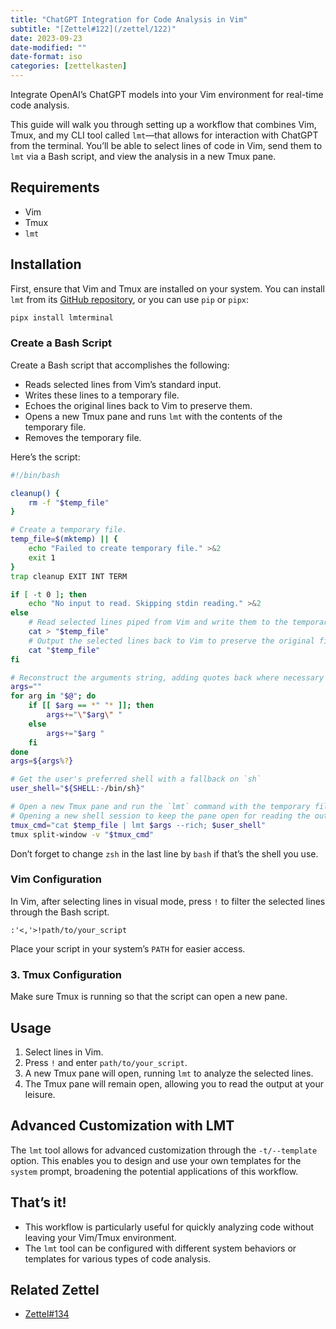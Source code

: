 ```yaml
---
title: "ChatGPT Integration for Code Analysis in Vim"
subtitle: "[Zettel#122](/zettel/122)"
date: 2023-09-23
date-modified: ""
date-format: iso
categories: [zettelkasten]
---
```

Integrate OpenAI's ChatGPT models into your Vim environment for real-time code analysis.

This guide will walk you through setting up a workflow that combines Vim, Tmux, and my CLI tool called `lmt`—that allows for interaction with ChatGPT from the terminal. You'll be able to select lines of code in Vim, send them to `lmt` via a Bash script, and view the analysis in a new Tmux pane.

## Requirements

* Vim
* Tmux
* `lmt`

## Installation

First, ensure that Vim and Tmux are installed on your system. You can install `lmt` from its [GitHub repository](https://github.com/sderev/lmterminal), or you can use `pip` or `pipx`:

```bash
pipx install lmterminal
```

### Create a Bash Script

Create a Bash script that accomplishes the following:

* Reads selected lines from Vim's standard input.
* Writes these lines to a temporary file.
* Echoes the original lines back to Vim to preserve them.
* Opens a new Tmux pane and runs `lmt` with the contents of the temporary file.
* Removes the temporary file.

Here's the script:

```bash
#!/bin/bash

cleanup() {
    rm -f "$temp_file"
}

# Create a temporary file.
temp_file=$(mktemp) || {
    echo "Failed to create temporary file." >&2
    exit 1
}
trap cleanup EXIT INT TERM

if [ -t 0 ]; then
    echo "No input to read. Skipping stdin reading." >&2
else
    # Read selected lines piped from Vim and write them to the temporary file.
    cat > "$temp_file"
    # Output the selected lines back to Vim to preserve the original file.
    cat "$temp_file"
fi

# Reconstruct the arguments string, adding quotes back where necessary
args=""
for arg in "$@"; do
    if [[ $arg == *" "* ]]; then
        args+="\"$arg\" "
    else
        args+="$arg "
    fi
done
args=${args%?}

# Get the user's preferred shell with a fallback on `sh`
user_shell="${SHELL:-/bin/sh}"

# Open a new Tmux pane and run the `lmt` command with the temporary file as input.
# Opening a new shell session to keep the pane open for reading the output.
tmux_cmd="cat $temp_file | lmt $args --rich; $user_shell"
tmux split-window -v "$tmux_cmd"
```

Don't forget to change `zsh` in the last line by `bash` if that's the shell you use.

### Vim Configuration

In Vim, after selecting lines in visual mode, press `!` to filter the selected lines through the Bash script.

```vim
:'<,'>!path/to/your_script
```

Place your script in your system's `PATH` for easier access.

### 3. Tmux Configuration

Make sure Tmux is running so that the script can open a new pane.

## Usage

1. Select lines in Vim.
2. Press `!` and enter `path/to/your_script`.
3. A new Tmux pane will open, running `lmt` to analyze the selected lines.
4. The Tmux pane will remain open, allowing you to read the output at your leisure.

## Advanced Customization with LMT

The `lmt` tool allows for advanced customization through the `-t/--template` option. This enables you to design and use your own templates for the `system` prompt, broadening the potential applications of this workflow.

## That's it!

* This workflow is particularly useful for quickly analyzing code without leaving your Vim/Tmux environment.
* The `lmt` tool can be configured with different system behaviors or templates for various types of code analysis.

## Related Zettel

* [Zettel#134](/zettel/134)
